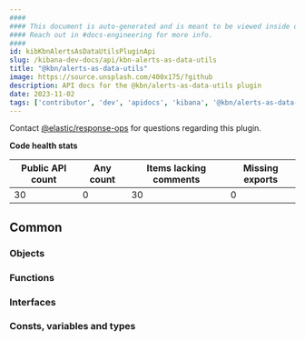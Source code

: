 ```yaml
---
####
#### This document is auto-generated and is meant to be viewed inside our experimental, new docs system.
#### Reach out in #docs-engineering for more info.
####
id: kibKbnAlertsAsDataUtilsPluginApi
slug: /kibana-dev-docs/api/kbn-alerts-as-data-utils
title: "@kbn/alerts-as-data-utils"
image: https://source.unsplash.com/400x175/?github
description: API docs for the @kbn/alerts-as-data-utils plugin
date: 2023-11-02
tags: ['contributor', 'dev', 'apidocs', 'kibana', '@kbn/alerts-as-data-utils']
---
```




Contact [@elastic/response-ops](https://github.com/orgs/elastic/teams/response-ops) for questions regarding this plugin.

**Code health stats**

| Public API count  | Any count | Items lacking comments | Missing exports |
|-------------------|-----------|------------------------|-----------------|
| 30 | 0 | 30 | 0 |

## Common

### Objects
<DocDefinitionList data={kbnAlertsAsDataUtilsObj.common.objects}/>

### Functions
<DocDefinitionList data={kbnAlertsAsDataUtilsObj.common.functions}/>

### Interfaces
<DocDefinitionList data={kbnAlertsAsDataUtilsObj.common.interfaces}/>

### Consts, variables and types
<DocDefinitionList data={kbnAlertsAsDataUtilsObj.common.misc}/>

